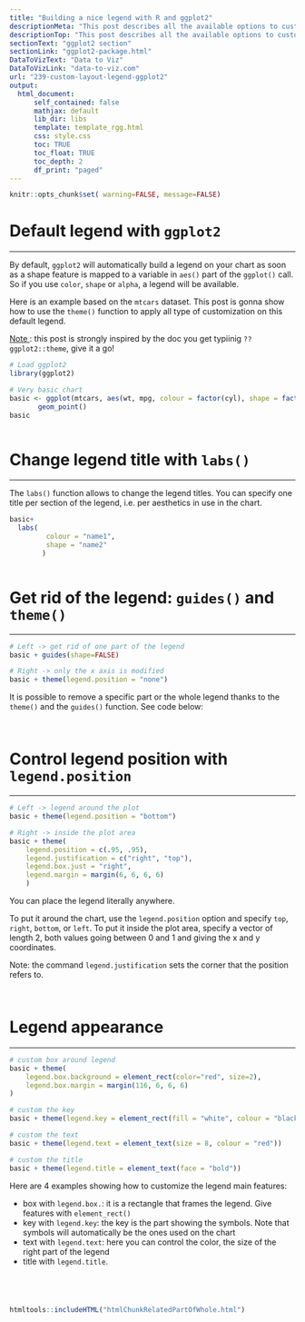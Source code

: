 ```yaml
---
title: "Building a nice legend with R and ggplot2"
descriptionMeta: "This post describes all the available options to customize the chart legend with R and ggplot2. It shows how to control the title, text, location, symbols and more."
descriptionTop: "This post describes all the available options to customize the chart legend with `R` and `ggplot2`. It shows how to control the title, text, location, symbols and more."
sectionText: "ggplot2 section"
sectionLink: "ggplot2-package.html"
DataToVizText: "Data to Viz"
DataToVizLink: "data-to-viz.com"
url: "239-custom-layout-legend-ggplot2"
output:
  html_document:
      self_contained: false    
      mathjax: default
      lib_dir: libs
      template: template_rgg.html
      css: style.css
      toc: TRUE
      toc_float: TRUE
      toc_depth: 2
      df_print: "paged"
---
```



```r
knitr::opts_chunk$set( warning=FALSE, message=FALSE)
```

<div class="container">





# Default legend with `ggplot2`
***

<div class = "row">

<div class = "col-md-6  col-sm-12 align-self-center">

By default, `ggplot2` will automatically build a legend on your chart as soon as a shape feature is mapped to a variable in `aes()` part of the `ggplot()` call. So if you use `color`, `shape` or `alpha`, a legend will be available.

Here is an example based on the `mtcars` dataset. This post is gonna show how to use the `theme()` function to apply all type of customization on this default legend.

<u>Note </u>: this post is strongly inspired by the doc you get typiinig `??ggplot2::theme`, give it a go!

</div>


<div class = "col-md-6  col-sm-12">

```r
# Load ggplot2
library(ggplot2)

# Very basic chart
basic <- ggplot(mtcars, aes(wt, mpg, colour = factor(cyl), shape = factor(vs) )) +
       geom_point()
basic
```
</div>

</div>



```r
```
















# Change legend title with `labs()`
***

<div class = "row">

<div class = "col-md-6  col-sm-12 align-self-center">

The `labs()` function allows to change the legend titles. You can specify one title per section of the legend, i.e. per aesthetics in use in the chart.

</div>


<div class = "col-md-6  col-sm-12">

```r
basic+
  labs(
         colour = "name1",
         shape = "name2"
        )
```
</div>

</div>



```r
```











# Get rid of the legend: `guides()` and `theme()`
***

<div class = "row">

<div class = "col-md-6  col-sm-12 ">

```r
# Left -> get rid of one part of the legend
basic + guides(shape=FALSE)
```

</div>

<div class = "col-md-6  col-sm-12">

```r
# Right -> only the x axis is modified
basic + theme(legend.position = "none")
```

</div>

</div>


It is possible to remove a specific part or the whole legend thanks to the `theme()` and the `guides()` function. See code below:

```r
```
```r
```














# Control legend position with `legend.position`
***

<div class = "row">

<div class = "col-md-6  col-sm-12 ">

```r
# Left -> legend around the plot
basic + theme(legend.position = "bottom")
```

</div>

<div class = "col-md-6  col-sm-12">

```r
# Right -> inside the plot area
basic + theme(
    legend.position = c(.95, .95),
    legend.justification = c("right", "top"),
    legend.box.just = "right",
    legend.margin = margin(6, 6, 6, 6)
    )
```

</div>

</div>


You can place the legend literally anywhere. 

To put it around the chart, use the `legend.position` option and specify `top`, `right`, `bottom`, or `left`. To put it inside the plot area, specify a vector of length 2, both values going between 0 and 1 and giving the x and y coordinates.

Note: the command `legend.justification` sets the corner that the position refers to.

```r
```
```r
```










# Legend appearance
***

<div class = "row">

<div class = "col-md-6  col-sm-12 ">

```r
# custom box around legend
basic + theme(
    legend.box.background = element_rect(color="red", size=2),
    legend.box.margin = margin(116, 6, 6, 6)
)
```

</div>

<div class = "col-md-6  col-sm-12 ">

```r
# custom the key
basic + theme(legend.key = element_rect(fill = "white", colour = "black"))
```

</div>

<div class = "col-md-6  col-sm-12 ">

```r
# custom the text
basic + theme(legend.text = element_text(size = 8, colour = "red"))
```

</div>

<div class = "col-md-6  col-sm-12 ">

```r
# custom the title
basic + theme(legend.title = element_text(face = "bold"))
```

</div>

</div>

Here are 4 examples showing how to customize the legend main features:

- box with `legend.box.`: it is a rectangle that frames the legend. Give features with `element_rect()`
- key with `legend.key`: the key is the part showing the symbols. Note that symbols will automatically be the ones used on the chart
- text with `legend.text`: here you can control the color, the size of the right part of the legend
- title with `legend.title`.

```r
```
```r
```
```r
```
```r
```










<!-- Close container -->
</div>




```r
htmltools::includeHTML("htmlChunkRelatedPartOfWhole.html")
```
